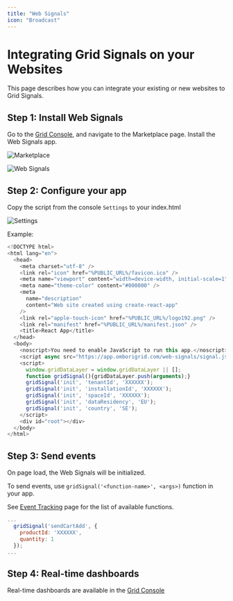 ```yaml
---
title: "Web Signals"
icon: "Broadcast"
---
```


# Integrating Grid Signals on your Websites

This page describes how you can integrate your existing or new websites to Grid Signals.

## Step 1: Install Web Signals

Go to the [Grid Console](https://console.phygrid.com), and navigate to the Marketplace page. Install the Web Signals app.

![Marketplace](https://media.omborigrid.com/media/5cbac8a388e174147b878cdd/e3d26af0-7eae-11ec-bec9-4dcd0899bd02)

![Web Signals](https://media.omborigrid.com/media/5cbac8a388e174147b878cdd/a0e4c800-7eae-11ec-bec9-4dcd0899bd02)

## Step 2: Configure your app

Copy the script from the console `Settings` to your index.html

![Settings](https://media.omborigrid.com/media/5cbac8a388e174147b878cdd/70f12070-7eaf-11ec-bec9-4dcd0899bd02)

Example:

```js
<!DOCTYPE html>
<html lang="en">
  <head>
    <meta charset="utf-8" />
    <link rel="icon" href="%PUBLIC_URL%/favicon.ico" />
    <meta name="viewport" content="width=device-width, initial-scale=1" />
    <meta name="theme-color" content="#000000" />
    <meta
      name="description"
      content="Web site created using create-react-app"
    />
    <link rel="apple-touch-icon" href="%PUBLIC_URL%/logo192.png" />
    <link rel="manifest" href="%PUBLIC_URL%/manifest.json" />
    <title>React App</title>
  </head>
  <body>
    <noscript>You need to enable JavaScript to run this app.</noscript>
    <script async src="https://app.omborigrid.com/web-signals/signal.js"></script>
    <script>
      window.gridDataLayer = window.gridDataLayer || [];
      function gridSignal(){gridDataLayer.push(arguments);}
      gridSignal('init', 'tenantId', 'XXXXXX');
      gridSignal('init', 'installationId', 'XXXXXX');
      gridSignal('init', 'spaceId', 'XXXXXX');
      gridSignal('init', 'dataResidency', 'EU');
      gridSignal('init', 'country', 'SE');
    </script>
    <div id="root"></div>
  </body>
</html>
```

## Step 3: Send events

On page load, the Web Signals will be initialized.

To send events, use `gridSignal('<function-name>', <args>)` function in your app.

See [Event Tracking](/grid-signals/tracking-events) page for the list of available functions.

```js
...
  gridSignal('sendCartAdd', {
    productId: 'XXXXXX',
    quantity: 1
  });
...
```

## Step 4: Real-time dashboards

Real-time dashboards are available in the [Grid Console](https://console.phygrid.com)

